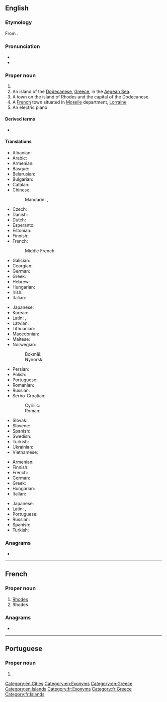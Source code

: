 ==English==
{{wikipedia}}

===Etymology===
From {{etyl|grc|en}} {{m|grc|Ῥόδος}}.

===Pronunciation===
* {{audio|en-us-roads.ogg|Audio (US)|lang=en}}
* {{homophones|roads|lang=en}}

===Proper noun===
{{en-proper noun}}

# {{surname|lang=en}}
# An island of the [[Dodecanese]], [[Greece]], in the [[Aegean Sea]].
# A town on the island of Rhodes and the capital of the Dodecanese.
# A [[France|French]] town situated in [[w:Moselle|Moselle]] department, [[w:Lorraine|Lorraine]]
# An electric piano

====Derived terms====
* {{l|en|Colossus of Rhodes}}

====Translations====
{{trans-top|island}}
* Albanian: {{t|sq|Rhodos}}
* Arabic: {{t|ar|رُودُس}}
* Armenian: {{t|hy|Հռոդոս}}
* Basque: {{t|eu|Rodas}}
* Belarusian: {{t|be|Родас}}
* Bulgarian: {{t|bg|Родос|m}}
* Catalan: {{t|ca|Rodes|m}}
* Chinese:
*: Mandarin: {{t+|cmn|羅得島}}, {{t+|cmn|罗得岛|tr=Luódé Dǎo}}
* Czech: {{t+|cs|Rhodos|m}}
* Danish: {{t|da|Rhodos}}
* Dutch: {{t|nl|Rodos}}
* Esperanto: {{t|eo|Rodoso}}
* Estonian: {{t|et|Rhodos}}
* Finnish: {{t|fi|Rhodos}}
* French: {{t+|fr|Rhodes|f}}
*: Middle French: {{t|frm|Roddes}}
* Galician: {{t|gl|Rodas|f}}
* Georgian: {{t|ka|როდოსი}}
* German: {{t|de|Rhodos}}
* Greek: {{t+|el|Ρόδος|f}}
* Hebrew: {{t|he|רודוס|tr=rodos}}
* Hungarian: {{t|hu|Rhodosz}}
* Irish: {{t|ga|Ródas}}
* Italian: {{t|it|Rodi|f}}
{{trans-mid}}
* Japanese: {{t|ja|ロードス島|tr=Rōdosu-tō|sc=Jpan}}
* Korean: {{t|ko|로도스 섬}}
* Latin: {{t+|la|Rhodus|f}}, {{t|la|Rhodos|f}}
* Latvian: {{t|lv|Roda|f}}
* Lithuanian: {{t|lt|Rodas|m}}
* Macedonian: {{t|mk|Родос}}
* Maltese: {{t|mt|Rodì}}
* Norwegian:
*: Bokmål: {{t|nb|Rhodos}}
*: Nynorsk: {{t|nn|Ródos}}
* Persian: {{t|fa|رودس}}
* Polish: {{t+|pl|Rodos|f}}
* Portuguese: {{t+|pt|Rodes|f}}
* Romanian: {{t|ro|Rodos}}
* Russian: {{t+|ru|Ро́дос|m}}
* Serbo-Croatian:
*: Cyrillic: {{t|sh|Родос|m}}
*: Roman: {{t|sh|Rodos|m}}
* Slovak: {{t|sk|Rodos}}
* Slovene: {{t+|sl|Rodos}}
* Spanish: {{t+|es|Rodas|m}}
* Swedish: {{t|sv|Rhodos}}
* Turkish: {{t|tr|Rodos}}
* Ukrainian: {{t|uk|Родос|m}}
* Vietnamese: {{t|vi|Rhodes}}
{{trans-bottom}}

{{trans-top|capital of the Dodecanese}}
* Armenian: {{t|hy|Հռոդոս}}
* Finnish: {{t|fi|Rhodos}}
* French: {{t+|fr|Rhodes}}
* German: {{t|de|Rhodos}}
* Greek: {{t+|el|Ρόδος|f}}
* Hungarian: {{t|hu|Rhodosz}}
* Italian: {{t|it|Rodi|f}}
{{trans-mid}}
* Japanese: {{t|ja|ロードス市|tr=Rōdosu-shi|sc=Jpan}}
* Latin: {{t+|la|Rhodus|f}}, {{t|la|Rhodos|f}}
* Portuguese: {{t+|pt|Rodes|f}}
* Russian: {{t+|ru|Ро́дос|m}}
* Spanish: {{t+|es|Rodas|m}}
* Turkish: {{t|tr|Rodos}}
{{trans-bottom}}

===Anagrams===
* {{anagrams|en|Rohdes|dehors|hordes|horsed|reshod|shoder|shored}}

[[Category:en:Cities]]
[[Category:en:Exonyms]]
[[Category:en:Greece]]
[[Category:en:Islands]]

----

==French==

===Proper noun===
{{fr-proper noun}}

# [[Rhodes#English|Rhodes]] {{gloss|island}}
# Rhodes {{gloss|town}}

===Anagrams===
* {{l|fr|dehors}}

[[Category:fr:Exonyms]]
[[Category:fr:Greece]]
[[Category:fr:Islands]]

----

==Portuguese==

===Proper noun===
{{pt-proper noun|f}}

# {{obsolete spelling of|Rodes|lang=pt}}